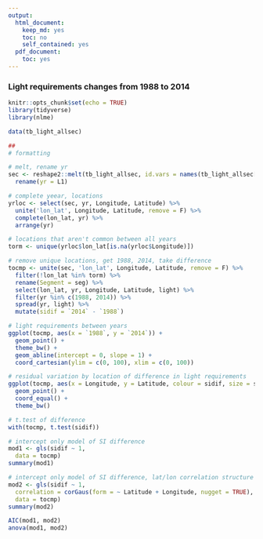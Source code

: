 ```yaml
---
output:
  html_document:
    keep_md: yes
    toc: no
    self_contained: yes
  pdf_document:
    toc: yes
---
```


### Light requirements changes from 1988 to 2014

```r
knitr::opts_chunk$set(echo = TRUE)
library(tidyverse)
library(nlme)
```

```r

data(tb_light_allsec)

##
# formatting

# melt, rename yr
sec <- reshape2::melt(tb_light_allsec, id.vars = names(tb_light_allsec[[1]])) %>% 
  rename(yr = L1)

# complete yeear, locations
yrloc <- select(sec, yr, Longitude, Latitude) %>% 
  unite('lon_lat', Longitude, Latitude, remove = F) %>% 
  complete(lon_lat, yr) %>% 
  arrange(yr)

# locations that aren't common between all years
torm <- unique(yrloc$lon_lat[is.na(yrloc$Longitude)])

# remove unique locations, get 1988, 2014, take difference
tocmp <- unite(sec, 'lon_lat', Longitude, Latitude, remove = F) %>% 
  filter(!lon_lat %in% torm) %>% 
  rename(Segment = seg) %>% 
  select(lon_lat, yr, Longitude, Latitude, light) %>% 
  filter(yr %in% c(1988, 2014)) %>% 
  spread(yr, light) %>% 
  mutate(sidif = `2014` - `1988`)

# light requirements between years
ggplot(tocmp, aes(x = `1988`, y = `2014`)) + 
  geom_point() + 
  theme_bw() + 
  geom_abline(intercept = 0, slope = 1) + 
  coord_cartesian(ylim = c(0, 100), xlim = c(0, 100))

# residual variation by location of difference in light requirements
ggplot(tocmp, aes(x = Longitude, y = Latitude, colour = sidif, size = sidif)) + 
  geom_point() + 
  coord_equal() + 
  theme_bw()

# t.test of difference
with(tocmp, t.test(sidif))

# intercept only model of SI difference
mod1 <- gls(sidif ~ 1,
  data = tocmp)
summary(mod1)

# intercept only model of SI difference, lat/lon correlation structure
mod2 <- gls(sidif ~ 1,
  correlation = corGaus(form = ~ Latitude + Longitude, nugget = TRUE), 
  data = tocmp)
summary(mod2)

AIC(mod1, mod2)
anova(mod1, mod2)
```